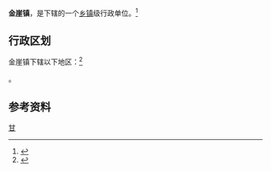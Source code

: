 {{中国乡级行政区|62/01/23/103/000}}

'''金崖镇'''，是{{PRC admin/fullname|62/01/23/103/000|3}}下辖的一个[[乡镇|乡镇]]级行政单位。<ref>{{PRC admin/ref sgc|{{PRC admin/parent|62/01/23/103/000}}}}</ref>

== 行政区划 ==

金崖镇下辖以下地区：<ref>{{PRC admin/ref sgc|62/01/23/103/000}}</ref>

{{PRC admin/children|62/01/23/103/000}}。

== 参考资料 ==

{{reflist}}

{{行政区划小作品}}
{{PRC admin/navcat|62/01/23/103/000}}
{{中国历史文化名镇}}
[[Category:中国历史文化名镇|甘]]